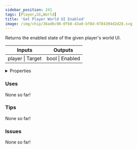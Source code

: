 ```yaml
---
sidebar_position: 241
tags: [Player,UI,World]
title: 'Get Player World UI Enabled'
image: /img/chip/36ad6c98-0fb8-43a0-bf8d-0784394d2d28.svg
---
```


Returns the enabled state of the given player's world UI.



<IChip uuid="36ad6c98-0fb8-43a0-bf8d-0784394d2d28"/>

<table><thead><tr><th>Inputs</th><th>Outputs</th></tr></thead><tbody><tr><td>player | Target</td><td>bool | Enabled</td></tr></tbody></table>

<details>
  <summary>Properties</summary>
  <div>
    <div>
    <table>
      <tbody>
        <tr>
          <td>Is beta required?</td>
          <td>No</td>
        </tr>
        <tr>
          <td>Is chip a trolling risk?</td>
          <td>No</td>
        </tr>
        <tr>
          <td>Is chip a role assignment risk?</td>
          <td>No</td>
        </tr>
        <tr>
          <td>Chip UUID</td>
          <td>36ad6c98-0fb8-43a0-bf8d-0784394d2d28</td>
        </tr>
        <tr>
          <td>Room availability</td>
          <td>Available everywhere</td>
        </tr>
      </tbody>
    </table>
    </div>
  </div>
</details>

### Uses

None so far!

### Tips

None so far!

### Issues

None so far!